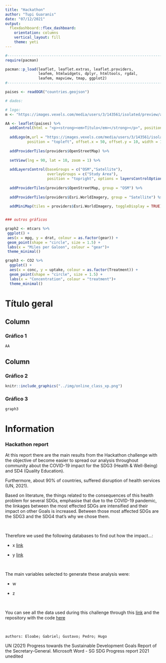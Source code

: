 ```yaml
---
title: "Hackathon"
author: "Tupi Guaranis"
date: "07/12/2021"
output: 
  flexdashboard::flex_dashboard:
    orientation: columns
    vertical_layout: fill
    theme: yeti
---
```


```r


#------------------------------------------------------------------------
require(pacman)

pacman::p_load(leaflet, leaflet.extras, leaflet.providers, 
               leafem, htmlwidgets, dplyr, htmltools, rgdal, 
               leafem, mapview, tmap, ggplot2)
#------------------------------------------------------------------------

paises <- readOGR("countries.geojson")

# dados:

# logo:
m <- "https://images.vexels.com/media/users/3/143561/isolated/preview/afa3aa927b63061e3b0222b7dab9cdbf-ubicaci--n-n--utica-norte-flecha-vintage-by-vexels.png"

AA <- leaflet(paises) %>%
  addControl(html = "<p><strong><em>Título</em></strong></p>", position ="topright")%>%
  
  addLogo(m,url = "https://images.vexels.com/media/users/3/143561/isolated/preview/afa3aa927b63061e3b0222b7dab9cdbf-ubicaci--n-n--utica-norte-flecha-vintage-by-vexels.png",
          position = "topleft", offset.x = 50, offset.y = 10, width = 100, height = 100) %>%
  
  addProviderTiles(providers$OpenStreetMap) %>%
  
  setView(lng = 90, lat = 10, zoom = 1) %>%
   
  addLayersControl(baseGroups = c("OSM","Satellite"), 
                   overlayGroups = c("Study Area"),
                   position = "topright", options = layersControlOptions(collapsed = TRUE)) %>%
  
  addProviderTiles(providers$OpenStreetMap, group = "OSM") %>%
  
  addProviderTiles(providers$Esri.WorldImagery, group = "Satellite") %>%
  
  addMiniMap(tiles = providers$Esri.WorldImagery, toggleDisplay = TRUE) 


### outros gráficos

graph2 <- mtcars %>%
 ggplot() +
 aes(x = mpg, y = drat, colour = as.factor(gear)) +
 geom_point(shape = "circle", size = 1.5) +
 labs(x = "Miles per Galoon", colour = "gear")+
 theme_minimal()

graph3 <- CO2 %>% 
  ggplot() +
  aes(x = conc, y = uptake, colour = as.factor(Treatment)) +
  geom_point(shape = "circle", size = 1.5) +
  labs(x = "Concentration", colour = "treatment")+
  theme_minimal()


```




Título geral
===================================== 

Column {data-width=250}
-----------------------------------------------------------------------

### Gráfico 1

```r
AA
```

Column {data-width=250}
-----------------------------------------------------------------------

### Gráfico 2

```r
knitr::include_graphics("../img/online_class_xp.png")
```

### Gráfico 3

```r
graph3                                                  
```


Information {data-orientation=rows data-icon="fa-info-circle"}
===================================== 

### Hackathon report

At this report there are the main results from the Hackathon challenge with the objective of become 
easier to spread our analysis throughout community
about the COVID-19 impact for the SDG3 (Health & Well-Being) and SD4 (Quality Education). 

 
Furthermore, about 90% of countries, suffered disruption of health services (UN, 2021).

Based on literature, the things related to the consequences of this health problem for several SDGs, emphasise that due to the COVID-19 pandemic, the linkages between the most effected SDGs are intensified and their impact on other Goals is increased. Between those most affected SDGs are the SDG3 and the SDG4 that's why we chose them.

\  

Therefore we used the following databases to find out how the impact...:

* x [link]()

* y [link]()

\   

The main variables selected to generate these analysis were:

* w

* z

\   

You can see all the data used during this challenge through this [link](https://github.com/Gabrielforest/hackathon_/tree/main/data) and the repository with the code [here](https://github.com/Gabrielforest/hackathon_)

\  

``` authors: Eloabe; Gabriel; Gustavo; Pedro; Hugo ```

\blue{References:} 

UN (2021) Progress towards the Sustainable Development Goals Report of the Secretary-General. Microsoft Word - SG SDG Progress report 2021 unedited

